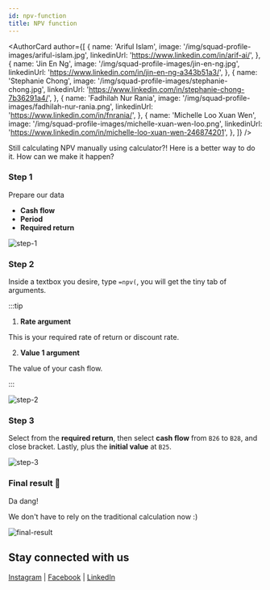 ```yaml
---
id: npv-function
title: NPV function
---
```



<AuthorCard
  author={[
    {
      name: 'Ariful Islam',
      image: '/img/squad-profile-images/ariful-islam.jpg',
      linkedinUrl: 'https://www.linkedin.com/in/arif-ai/',
    },
    {
      name: 'Jin En Ng',
      image: '/img/squad-profile-images/jin-en-ng.jpg',
      linkedinUrl: 'https://www.linkedin.com/in/jin-en-ng-a343b51a3/',
    },
    {
      name: 'Stephanie Chong',
      image: '/img/squad-profile-images/stephanie-chong.jpg',
      linkedinUrl: 'https://www.linkedin.com/in/stephanie-chong-7b36291a4/',
    },
    {
      name: 'Fadhilah Nur Rania',
      image: '/img/squad-profile-images/fadhilah-nur-rania.png',
      linkedinUrl: 'https://www.linkedin.com/in/fnrania/',
    },
    {
      name: 'Michelle Loo Xuan Wen',
      image: '/img/squad-profile-images/michelle-xuan-wen-loo.png',
      linkedinUrl:
        'https://www.linkedin.com/in/michelle-loo-xuan-wen-246874201',
    },
  ]}
/>

Still calculating NPV manually using calculator?! Here is a better way to do it. How can we make it happen?

### Step 1

Prepare our data

- **Cash flow**
- **Period**
- **Required return**

![step-1](./step-1.png)

### Step 2

Inside a textbox you desire, type `=npv(`, you will get the tiny tab of arguments.

:::tip

1. **Rate argument**

This is your required rate of return or discount rate.

2. **Value 1 argument**

The value of your cash flow.

:::

![step-2](./step-2.png)

### Step 3

Select from the **required return**, then select **cash flow** from `B26` to `B28`, and close bracket. Lastly, plus the **initial value** at `B25`.

![step-3](./step-3.png)

### Final result 🎊

Da dang!

We don't have to rely on the traditional calculation now :)

![final-result](./final-result.png)

## Stay connected with us

[Instagram](https://www.instagram.com/microsoft_mws/) | [Facebook](https://www.facebook.com/microsoft.mws) | [LinkedIn](https://www.linkedin.com/company/mwsquad/)
